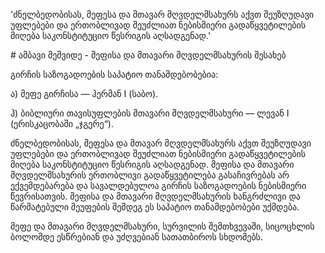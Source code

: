 
  'ძნელბედობისას, მეფესა და მთავარ მღვდელმსახურს აქვთ შეუზღუდავი უფლებები და ერთობლივად შეუძლიათ ნებისმიერი გადაწყვეტილების მიღება საკონსტიტუციო წესრიგის აღსადგენად.'

<HeroPattern />
# ამბავი მეშვიდე - მეფისა და მთავარი მღვდელმსახურის შესახებ

გირჩის საზოგადოების საპატიო თანამდებობებია:

ა) მეფე გირჩისა — ჰერმან I (საბო).

ჰ) ბიბლიური თავისუფლების მთავარი მღვდელმსახური — ლევან I (ერისკაცობაში „ჯგერე“).


ძნელბედობისას, მეფესა და მთავარ მღვდელმსახურს აქვთ შეუზღუდავი უფლებები და ერთობლივად შეუძლიათ ნებისმიერი გადაწყვეტილების მიღება საკონსტიტუციო წესრიგის აღსადგენად.
მეფისა და მთავარი მღვდელმსახურის ერთობლივი გადაწყვეტილება გასაჩივრებას არ ექვემდებარება და სავალდებულოა გირჩის საზოგადოების ნებისმიერი წევრისათვის.
მეფისა და მთავარი მღვდელმსახურის ხანგრძლივი და წარმატებული მეუფების შემდეგ ეს საპატიო თანამდებობები უქმდება.

მეფე და მთავარი მღვდელმსახური, სურვილის შემთხვევაში, სიცოცხლის ბოლომდე ესწრებიან და უძღვებიან სათათბიროს სხდომებს.


